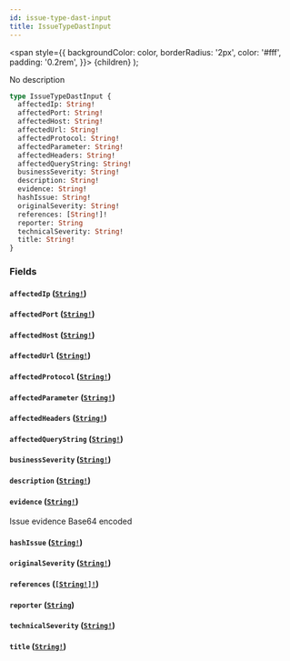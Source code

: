 ```yaml
---
id: issue-type-dast-input
title: IssueTypeDastInput
---
```


<span
style={{
      backgroundColor: color,
      borderRadius: '2px',
      color: '#fff',
      padding: '0.2rem',
    }}>
{children}
</span>
);

No description

```graphql
type IssueTypeDastInput {
  affectedIp: String!
  affectedPort: String!
  affectedHost: String!
  affectedUrl: String!
  affectedProtocol: String!
  affectedParameter: String!
  affectedHeaders: String!
  affectedQueryString: String!
  businessSeverity: String!
  description: String!
  evidence: String!
  hashIssue: String!
  originalSeverity: String!
  references: [String!]!
  reporter: String
  technicalSeverity: String!
  title: String!
}
```

### Fields

#### `affectedIp` ([`String!`](/api/scalars/string))

#### `affectedPort` ([`String!`](/api/scalars/string))

#### `affectedHost` ([`String!`](/api/scalars/string))

#### `affectedUrl` ([`String!`](/api/scalars/string))

#### `affectedProtocol` ([`String!`](/api/scalars/string))

#### `affectedParameter` ([`String!`](/api/scalars/string))

#### `affectedHeaders` ([`String!`](/api/scalars/string))

#### `affectedQueryString` ([`String!`](/api/scalars/string))

#### `businessSeverity` ([`String!`](/api/scalars/string))

#### `description` ([`String!`](/api/scalars/string))

#### `evidence` ([`String!`](/api/scalars/string))

Issue evidence Base64 encoded

#### `hashIssue` ([`String!`](/api/scalars/string))

#### `originalSeverity` ([`String!`](/api/scalars/string))

#### `references` ([`[String!]!`](/api/scalars/string))

#### `reporter` ([`String`](/api/scalars/string))

#### `technicalSeverity` ([`String!`](/api/scalars/string))

#### `title` ([`String!`](/api/scalars/string))

